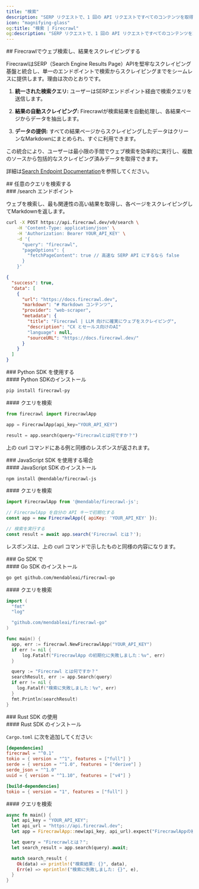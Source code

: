 ```yaml
---
title: "検索"
description: "SERP リクエストで、1 回の API リクエストですべてのコンテンツを取得"
icon: "magnifying-glass"
og:title: "検索 | Firecrawl"
og:description: "SERP リクエストで、1 回の API リクエストですべてのコンテンツを取得"
---
```


<div id="searching-the-web-and-scraping-the-results-with-firecrawl">
  ## Firecrawlでウェブ検索し、結果をスクレイピングする
</div>

FirecrawlはSERP（Search Engine Results Page）APIを堅牢なスクレイピング基盤と統合し、単一のエンドポイントで検索からスクレイピングまでをシームレスに提供します。理由は次のとおりです。

1. **統一された検索クエリ:**
   ユーザーはSERPエンドポイント経由で検索クエリを送信します。

2. **結果の自動スクレイピング:**
   Firecrawlが検索結果を自動処理し、各結果ページからデータを抽出します。

3. **データの提供:**
   すべての結果ページからスクレイピングしたデータはクリーンなMarkdownにまとめられ、すぐに利用できます。

この統合により、ユーザーは最小限の手間でウェブ検索を効率的に実行し、複数のソースから包括的なスクレイピング済みデータを取得できます。

詳細は[Search Endpoint Documentation](https://docs.firecrawl.dev/api-reference/endpoint/search)を参照してください。

<div id="search-any-query">
  ## 任意のクエリを検索する
</div>

<div id="search-endpoint">
  ### /search エンドポイント
</div>

ウェブを検索し、最も関連性の高い結果を取得し、各ページをスクレイピングしてMarkdownを返します。

```bash
curl -X POST https://api.firecrawl.dev/v0/search \
    -H 'Content-Type: application/json' \
    -H 'Authorization: Bearer YOUR_API_KEY' \
    -d '{
      "query": "firecrawl",
      "pageOptions": {
        "fetchPageContent": true // 高速な SERP API にするなら false
      }
    }'
```

```json
{
  "success": true,
  "data": [
    {
      "url": "https://docs.firecrawl.dev",
      "markdown": "# Markdown コンテンツ",
      "provider": "web-scraper",
      "metadata": {
        "title": "Firecrawl | LLM 向けに確実にウェブをスクレイピング",
        "description": "CX とセールス向けのAI"
        "language": null,
        "sourceURL": "https://docs.firecrawl.dev/"
      }
    }
  ]
}
```


<div id="with-python-sdk">
  ### Python SDK を使用する
</div>

<div id="installing-python-sdk">
  #### Python SDKのインストール
</div>

```bash
pip install firecrawl-py
```


<div id="search-a-query">
  #### クエリを検索
</div>

```python
from firecrawl import FirecrawlApp

app = FirecrawlApp(api_key="YOUR_API_KEY")

result = app.search(query="Firecrawlとは何ですか？")
```

上の curl コマンドにある例と同様のレスポンスが返されます。


<div id="with-javascript-sdk">
  ### JavaScript SDK を使用する場合
</div>

<div id="installing-javascript-sdk">
  #### JavaScript SDK のインストール
</div>

```bash
npm install @mendable/firecrawl-js
```


<div id="search-a-query">
  #### クエリを検索
</div>

```javascript
import FirecrawlApp from '@mendable/firecrawl-js';

// FirecrawlApp を自分の API キーで初期化する
const app = new FirecrawlApp({ apiKey: 'YOUR_API_KEY' });

// 検索を実行する
const result = await app.search('Firecrawl とは？');
```

レスポンスは、上の curl コマンドで示したものと同様の内容になります。


<div id="with-go-sdk">
  ### Go SDK で
</div>

<div id="installing-go-sdk">
  #### Go SDK のインストール
</div>

```bash
go get github.com/mendableai/firecrawl-go
```


<div id="search-a-query">
  #### クエリを検索
</div>

```go
import (
  "fmt"
  "log"

  "github.com/mendableai/firecrawl-go"
)

func main() {
  app, err := firecrawl.NewFirecrawlApp("YOUR_API_KEY")
  if err != nil {
      log.Fatalf("FirecrawlApp の初期化に失敗しました：%v", err)
  }

  query := "Firecrawl とは何ですか？"
  searchResult, err := app.Search(query)
  if err != nil {
    log.Fatalf("検索に失敗しました：%v", err)
  }
  fmt.Println(searchResult)
}
```


<div id="with-rust-sdk">
  ### Rust SDK の使用
</div>

<div id="installing-rust-sdk">
  #### Rust SDK のインストール
</div>

`Cargo.toml` に次を追加してください:

```toml
[dependencies]
firecrawl = "^0.1"
tokio = { version = "^1", features = ["full"] }
serde = { version = "^1.0", features = ["derive"] }
serde_json = "^1.0"
uuid = { version = "^1.10", features = ["v4"] }

[build-dependencies]
tokio = { version = "1", features = ["full"] }
```


<div id="search-a-query">
  #### クエリを検索
</div>

```rust
async fn main() {
  let api_key = "YOUR_API_KEY";
  let api_url = "https://api.firecrawl.dev";
  let app = FirecrawlApp::new(api_key, api_url).expect("FirecrawlAppの初期化に失敗しました")

  let query = "Firecrawlとは？";
  let search_result = app.search(query).await;

  match search_result {
    Ok(data) => println!("検索結果: {}", data),
    Err(e) => eprintln!("検索に失敗しました: {}", e),
  }
}
```
